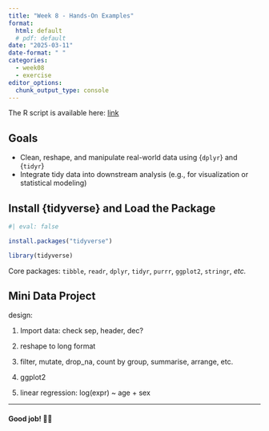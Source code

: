 ```yaml
---
title: "Week 8 - Hands-On Examples"
format: 
  html: default
  # pdf: default
date: "2025-03-11"
date-format: " "
categories: 
  - week08
  - exercise
editor_options: 
  chunk_output_type: console
---
```


The R script is available here:
[link](https://raw.githubusercontent.com/InforBio/IOC/refs/heads/main/ioc_r/week08/r_w08_exos.R)

## Goals

- Clean, reshape, and manipulate real-world data using {`dplyr`} and {`tidyr`} 
- Integrate tidy data into downstream analysis (e.g., for visualization or statistical modeling)

## Install {tidyverse} and Load the Package

```r
#| eval: false

install.packages("tidyverse")
```

```r
library(tidyverse)
```

Core packages: `tibble`, `readr`, `dplyr`, `tidyr`, `purrr`, `ggplot2`, `stringr`, *etc.*

## Mini Data Project

design:

1. Import data:
check sep, header, dec?

2. reshape to long format

3. filter, mutate, drop_na, count by group, summarise, arrange, etc.

4. ggplot2

5. linear regression: log(expr) ~ age + sex

---

#### Good job! 👏👏


